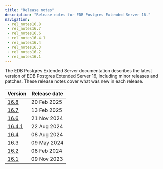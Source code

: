 ```yaml
---
title: "Release notes"
description: "Release notes for EDB Postgres Extended Server 16."
navigation:
 - rel_notes16.8
 - rel_notes16.7
 - rel_notes16.6
 - rel_notes16.4.1
 - rel_notes16.4
 - rel_notes16.3
 - rel_notes16.2
 - rel_notes16.1
---
```

The EDB Postgres Extended Server documentation describes the latest version of EDB Postgres Extended Server 16, 
including minor releases and patches. These release notes 
cover what was new in each release. 

| Version                   | Release date |
|---------------------------|--------------|
| [16.8](rel_notes16.8)     | 20 Feb 2025  |
| [16.7](rel_notes16.7)     | 13 Feb 2025  |
| [16.6](rel_notes16.6)     | 21 Nov 2024  |
| [16.4.1](rel_notes16.4.1) | 22 Aug 2024  |
| [16.4](rel_notes16.4)     | 08 Aug 2024  |
| [16.3](rel_notes16.3)     | 09 May 2024  |
| [16.2](rel_notes16.2)     | 08 Feb 2024  |
| [16.1](rel_notes16.1)     | 09 Nov 2023  |



